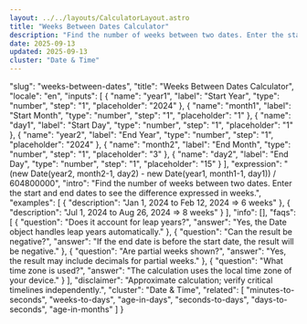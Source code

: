 ```yaml
---
layout: ../../layouts/CalculatorLayout.astro
title: "Weeks Between Dates Calculator"
description: "Find the number of weeks between two dates. Enter the start and end dates to see the difference expressed in weeks."
date: 2025-09-13
updated: 2025-09-13
cluster: "Date & Time"
---
```


  "slug": "weeks-between-dates",
  "title": "Weeks Between Dates Calculator",
  "locale": "en",
  "inputs": [
    {
      "name": "year1",
      "label": "Start Year",
      "type": "number",
      "step": "1",
      "placeholder": "2024"
    },
    {
      "name": "month1",
      "label": "Start Month",
      "type": "number",
      "step": "1",
      "placeholder": "1"
    },
    {
      "name": "day1",
      "label": "Start Day",
      "type": "number",
      "step": "1",
      "placeholder": "1"
    },
    {
      "name": "year2",
      "label": "End Year",
      "type": "number",
      "step": "1",
      "placeholder": "2024"
    },
    {
      "name": "month2",
      "label": "End Month",
      "type": "number",
      "step": "1",
      "placeholder": "3"
    },
    {
      "name": "day2",
      "label": "End Day",
      "type": "number",
      "step": "1",
      "placeholder": "15"
    }
  ],
  "expression": "(new Date(year2, month2-1, day2) - new Date(year1, month1-1, day1)) / 604800000",
  "intro": "Find the number of weeks between two dates. Enter the start and end dates to see the difference expressed in weeks.",
  "examples": [
    {
      "description": "Jan 1, 2024 to Feb 12, 2024 ⇒ 6 weeks"
    },
    {
      "description": "Jul 1, 2024 to Aug 26, 2024 ⇒ 8 weeks"
    }
  ],
  "info": [],
  "faqs": [
    {
      "question": "Does it account for leap years?",
      "answer": "Yes, the Date object handles leap years automatically."
    },
    {
      "question": "Can the result be negative?",
      "answer": "If the end date is before the start date, the result will be negative."
    },
    {
      "question": "Are partial weeks shown?",
      "answer": "Yes, the result may include decimals for partial weeks."
    },
    {
      "question": "What time zone is used?",
      "answer": "The calculation uses the local time zone of your device."
    }
  ],
  "disclaimer": "Approximate calculation; verify critical timelines independently.",
  "cluster": "Date & Time",
  "related": [
    "minutes-to-seconds",
    "weeks-to-days",
    "age-in-days",
    "seconds-to-days",
    "days-to-seconds",
    "age-in-months"
  ]
}

<Calculator schema={schema} />
